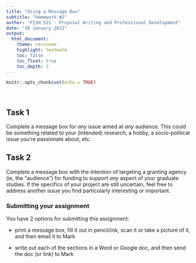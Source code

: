 ```yaml
---
title: "Using a Message Box"
subtitle: "Homework #2"
author: "FISH 521 - Proposal Writing and Professional Development"
date: "10 January 2022"
output:
  html_document:
    theme: cerulean
    highlight: textmate
    toc: false
    toc_float: true
    toc_depth: 3
---
```


```r
knitr::opts_chunk$set(echo = TRUE)
```

<br>

## Task 1

Complete a message box for *any* issue aimed at *any* audience. This could be something related to your (intended) research, a hobby, a socio-political issue you're passionate about, etc. 


## Task 2

Complete a message box with the intention of targeting a granting agency (ie, the "audience") for funding to support *any* aspect of your graduate studies. If the specifics of your project are still uncertain, feel free to address another issue you find particularly interesting or important.


### Submitting your assignment

You have 2 options for submitting this assignment:

* print a message box, fill it out in pencil/ink, scan it or take a picture of it, and then email it to Mark

* write out each of the sections in a Word or Google doc, and then send the doc (or link) to Mark
